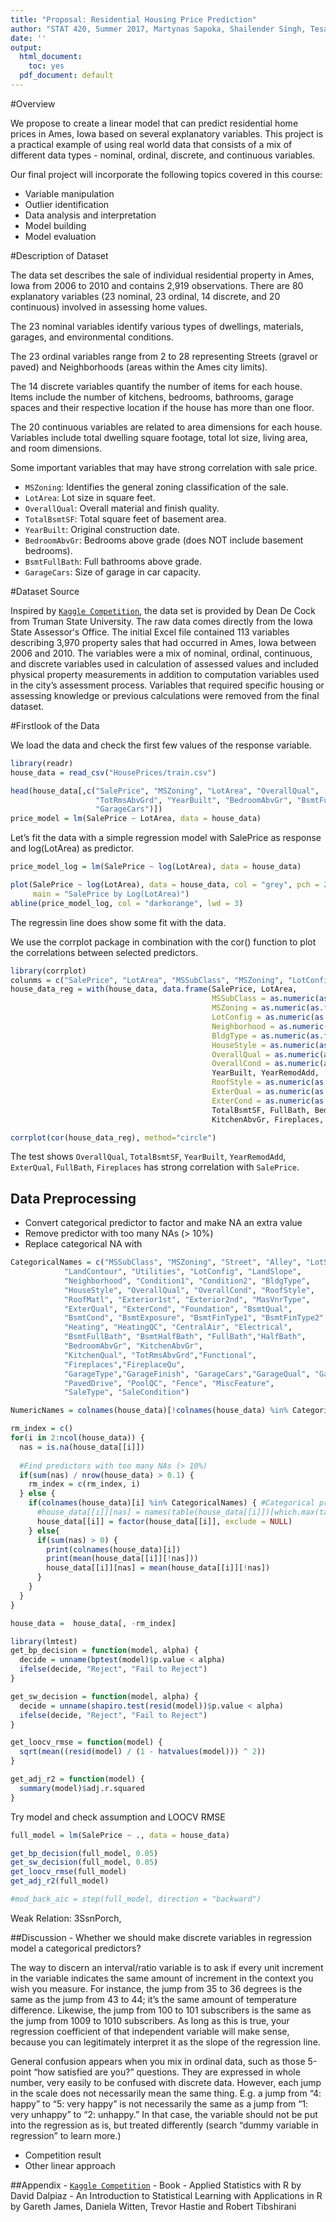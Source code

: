 ```yaml
---
title: "Proposal: Residential Housing Price Prediction"
author: "STAT 420, Summer 2017, Martynas Sapoka, Shailender Singh, Tesa Ho, Xiaoming Ji"
date: ''
output:
  html_document: 
    toc: yes
  pdf_document: default
---
```



#Overview

We propose to create a linear model that can predict residential home prices in Ames, Iowa based on several explanatory variables.  This project is a practical example of using real world data that consists of a mix of different data types - nominal, ordinal, discrete, and continuous variables. 

Our final project will incorporate the following topics covered in this course: 

- Variable manipulation
- Outlier identification
- Data analysis and interpretation
- Model building
- Model evaluation

#Description of Dataset

The data set describes the sale of individual residential property in Ames, Iowa from 2006 to 2010 and contains 2,919 observations.  There are 80 explanatory variables (23 nominal, 23 ordinal, 14 discrete, and 20 continuous) involved in assessing home values.

The 23 nominal variables identify various types of dwellings, materials, garages, and environmental conditions.

The 23 ordinal variables range from 2 to 28 representing Streets (gravel or paved) and Neighborhoods (areas within the Ames city limits).

The 14 discrete variables quantify the number of items for each house.  Items include the number of kitchens, bedrooms, bathrooms, garage spaces and their respective location if the house has more than one floor. 

The 20 continuous variables are related to area dimensions for each house.  Variables include total dwelling square footage, total lot size, living area, and room dimensions. 

Some important variables that may have strong correlation with sale price.

- `MSZoning`: Identifies the general zoning classification of the sale.
- `LotArea`:  Lot size in square feet.
- `OverallQual`: Overall material and finish quality.
- `TotalBsmtSF`: Total square feet of basement area.
- `YearBuilt`: Original construction date.
- `BedroomAbvGr`: Bedrooms above grade (does NOT include basement bedrooms).
- `BsmtFullBath`:  Full bathrooms above grade.
- `GarageCars`: Size of garage in car capacity.

#Dataset Source

Inspired by [`Kaggle Competition`](https://www.kaggle.com/c/house-prices-advanced-regression-techniques), the data set is provided by Dean De Cock from Truman State University.  The raw data comes directly from the Iowa State Assessorʻs Office. The initial Excel file contained 113 variables describing 3,970 property sales that had occurred in Ames, Iowa between 2006 and 2010. 
The variables were a mix of nominal, ordinal, continuous, and discrete variables used in calculation of assessed values and included physical property measurements in addition to computation variables used in the city’s assessment process. Variables that required specific housing or assessing knowledge or previous calculations were removed from the final dataset.  


#Firstlook of the Data

We load the data and check the first few values of the response variable.
```r
library(readr)
house_data = read_csv("HousePrices/train.csv")

head(house_data[,c("SalePrice", "MSZoning", "LotArea", "OverallQual",
                   "TotRmsAbvGrd", "YearBuilt", "BedroomAbvGr", "BsmtFullBath",
                   "GarageCars")])
price_model = lm(SalePrice ~ LotArea, data = house_data)
```

Let's fit the data with a simple regression model with SalePrice as response and log(LotArea) as predictor.
```r
price_model_log = lm(SalePrice ~ log(LotArea), data = house_data)
```
```r
plot(SalePrice ~ log(LotArea), data = house_data, col = "grey", pch = 20,
     main = "SalePrice by Log(LotArea)")
abline(price_model_log, col = "darkorange", lwd = 3)
```

The regressin line does show some fit with the data.

We use the corrplot package in combination with the cor() function to plot the correlations between selected predictors.

```r
library(corrplot)
colunms = c("SalePrice", "LotArea", "MSSubClass", "MSZoning", "LotConfig")
house_data_reg = with(house_data, data.frame(SalePrice, LotArea, 
                                             MSSubClass = as.numeric(as.factor(MSSubClass)),
                                             MSZoning = as.numeric(as.factor(MSZoning)), 
                                             LotConfig = as.numeric(as.factor(LotConfig)),
                                             Neighborhood = as.numeric(as.factor(Neighborhood)), 
                                             BldgType = as.numeric(as.factor(BldgType)),
                                             HouseStyle = as.numeric(as.factor(HouseStyle)),
                                             OverallQual = as.numeric(as.factor(OverallQual)),
                                             OverallCond = as.numeric(as.factor(OverallCond)),
                                             YearBuilt, YearRemodAdd,
                                             RoofStyle = as.numeric(as.factor(RoofStyle)),
                                             ExterQual = as.numeric(as.factor(ExterQual)),
                                             ExterCond = as.numeric(as.factor(ExterCond)),
                                             TotalBsmtSF, FullBath, BedroomAbvGr, 
                                             KitchenAbvGr, Fireplaces, GarageCars))

corrplot(cor(house_data_reg), method="circle")
```

The test shows `OverallQual`, `TotalBsmtSF`, `YearBuilt`, `YearRemodAdd`, `ExterQual`, `FullBath`, `Fireplaces` has strong correlation with `SalePrice`.

## Data Preprocessing 

- Convert categorical predictor to factor and make NA an extra value
- Remove predictor with too many NAs (> 10%)
- Replace categorical NA with

```r
CategoricalNames = c("MSSubClass", "MSZoning", "Street", "Alley", "LotShape",
            "LandContour", "Utilities", "LotConfig", "LandSlope", 
            "Neighborhood", "Condition1", "Condition2", "BldgType", 
            "HouseStyle", "OverallQual", "OverallCond", "RoofStyle", 
            "RoofMatl", "Exterior1st", "Exterior2nd", "MasVnrType",
            "ExterQual", "ExterCond", "Foundation", "BsmtQual", 
            "BsmtCond", "BsmtExposure", "BsmtFinType1", "BsmtFinType2", 
            "Heating", "HeatingQC", "CentralAir", "Electrical", 
            "BsmtFullBath", "BsmtHalfBath", "FullBath","HalfBath", 
            "BedroomAbvGr", "KitchenAbvGr",
            "KitchenQual", "TotRmsAbvGrd","Functional", 
            "Fireplaces","FireplaceQu", 
            "GarageType","GarageFinish", "GarageCars","GarageQual", "GarageCond", 
            "PavedDrive", "PoolQC", "Fence", "MiscFeature", 
            "SaleType", "SaleCondition")

NumericNames = colnames(house_data)[!colnames(house_data) %in% CategoricalNames]

rm_index = c()
for(i in 2:ncol(house_data)) {
  nas = is.na(house_data[[i]])
  
  #Find predictors with too many NAs (> 10%)
  if(sum(nas) / nrow(house_data) > 0.1) {
    rm_index = c(rm_index, i)
  } else {
    if(colnames(house_data)[i] %in% CategoricalNames) { #Categorical predictor
      #house_data[[i]][nas] = names(table(house_data[[i]])[which.max(table(house_data[[i]]))])
      house_data[[i]] = factor(house_data[[i]], exclude = NULL)
    } else{
      if(sum(nas) > 0) {
        print(colnames(house_data)[i])
        print(mean(house_data[[i]][!nas]))
        house_data[[i]][nas] = mean(house_data[[i]][!nas])
      }
    }
  }
}

house_data =  house_data[, -rm_index]
```

```r
library(lmtest)
get_bp_decision = function(model, alpha) {
  decide = unname(bptest(model)$p.value < alpha)
  ifelse(decide, "Reject", "Fail to Reject")
}

get_sw_decision = function(model, alpha) {
  decide = unname(shapiro.test(resid(model))$p.value < alpha)
  ifelse(decide, "Reject", "Fail to Reject")
}

get_loocv_rmse = function(model) {
  sqrt(mean((resid(model) / (1 - hatvalues(model))) ^ 2))
}

get_adj_r2 = function(model) {
  summary(model)$adj.r.squared
}
```

Try model and check assumption and LOOCV RMSE
```r
full_model = lm(SalePrice ~ ., data = house_data)

get_bp_decision(full_model, 0.05)
get_sw_decision(full_model, 0.05)
get_loocv_rmse(full_model)
get_adj_r2(full_model)
```

```r
#mod_back_aic = step(full_model, direction = "backward")
```

Weak Relation: 3SsnPorch,

##Discussion
- Whether we should make discrete variables in regression model a categorical predictors?

The way to discern an interval/ratio variable is to ask if every unit increment in the variable indicates the same amount of increment in the context you wish you measure. For instance, the jump from 35 to 36 degrees is the same as the jump from 43 to 44; it's the same amount of temperature difference. Likewise, the jump from 100 to 101 subscribers is the same as the jump from 1009 to 1010 subscribers. As long as this is true, your regression coefficient of that independent variable will make sense, because you can legitimately interpret it as the slope of the regression line.

General confusion appears when you mix in ordinal data, such as those 5-point "how satisfied are you?" questions. They are expressed in whole number, very easily to be confused with discrete data. However, each jump in the scale does not necessarily mean the same thing. E.g. a jump from "4: happy" to "5: very happy" is not necessarily the same as a jump from "1: very unhappy" to "2: unhappy." In that case, the variable should not be put into the regression as is, but treated differently (search "dummy variable in regression" to learn more.)

- Competition result
- Other linear approach


##Appendix
- [`Kaggle Competition`](https://www.kaggle.com/c/house-prices-advanced-regression-techniques)
- Book
    - Applied Statistics with R by David Dalpiaz
    - An Introduction to Statistical Learning with Applications in R by Gareth James, Daniela Witten, Trevor Hastie and Robert Tibshirani
